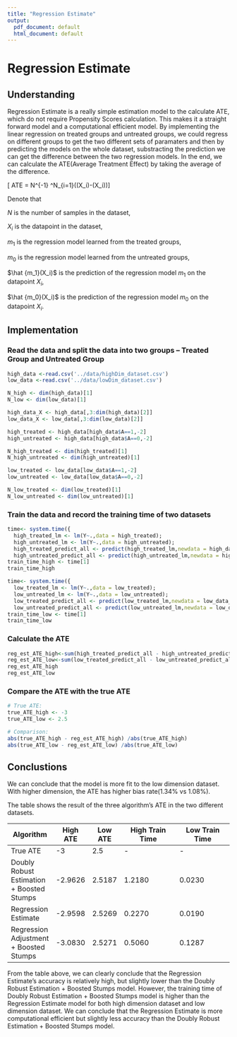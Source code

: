 ```yaml
---
title: "Regression Estimate"
output:
  pdf_document: default
  html_document: default
---
```


# Regression Estimate 

## Understanding

Regression Estimate is a really simple estimation model to the calculate ATE, which do not require Propensity Scores calculation. This makes it a straight forward model and a computational efficient model. By implementing the linear regression on treated groups and untreated groups, we could regress on different groups to get the two different sets of paramaters and then by predicting the models on the whole dataset, substracting the prediction we can get the difference between the two regression models. In the end, we can calculate the ATE(Average Treatment Effect) by taking the average of the difference.

\[ ATE = N^{-1} \sum^N_{i=1}(\hat {m_1}(X_i)-\hat {m_0}(X_i))\]

Denote that 

$N$ is the number of samples in the dataset, 

$X_i$ is the datapoint in the dataset, 

$m_1$ is the regression model learned from the treated groups, 

$m_0$ is the regression model learned from the untreated groups, 

$\hat {m_1}(X_i)$ is the prediction of the regression model $m_1$ on the datapoint $X_i$, 

$\hat {m_0}(X_i)$ is the prediction of the regression model $m_0$ on the datapoint $X_i$.

## Implementation
### Read the data and split the data into two groups -- Treated Group and Untreated Group

```r
high_data <-read.csv('../data/highDim_dataset.csv')
low_data <-read.csv('../data/lowDim_dataset.csv')

N_high <- dim(high_data)[1]
N_low <- dim(low_data)[1]

high_data_X <- high_data[,3:dim(high_data)[2]]
low_data_X <- low_data[,3:dim(low_data)[2]]

high_treated <- high_data[high_data$A==1,-2]
high_untreated <- high_data[high_data$A==0,-2]

N_high_treated <- dim(high_treated)[1]
N_high_untreated <- dim(high_untreated)[1]

low_treated <- low_data[low_data$A==1,-2]
low_untreated <- low_data[low_data$A==0,-2]

N_low_treated <- dim(low_treated)[1]
N_low_untreated <- dim(low_untreated)[1]
```


### Train the data and record the training time of two datasets

```r
time<- system.time({
  high_treated_lm <- lm(Y~.,data = high_treated);
  high_untreated_lm <- lm(Y~.,data = high_untreated);
  high_treated_predict_all <- predict(high_treated_lm,newdata = high_data_X);
  high_untreated_predict_all <- predict(high_untreated_lm,newdata = high_data_X)})
train_time_high <- time[1]
train_time_high

time<- system.time({
  low_treated_lm <- lm(Y~.,data = low_treated);
  low_untreated_lm <- lm(Y~.,data = low_untreated);
  low_treated_predict_all <- predict(low_treated_lm,newdata = low_data_X);
  low_untreated_predict_all <- predict(low_untreated_lm,newdata = low_data_X)})
train_time_low <- time[1]
train_time_low

```

### Calculate the ATE

```r
reg_est_ATE_high<-sum(high_treated_predict_all - high_untreated_predict_all)/N_high
reg_est_ATE_low<-sum(low_treated_predict_all - low_untreated_predict_all)/N_low
reg_est_ATE_high
reg_est_ATE_low
```

### Compare the ATE with the true ATE

```r
# True ATE:
true_ATE_high <- -3
true_ATE_low <- 2.5

# Comparison:
abs(true_ATE_high - reg_est_ATE_high) /abs(true_ATE_high)
abs(true_ATE_low - reg_est_ATE_low) /abs(true_ATE_low)

```
## Conclustions

\textbf{Comparision between the two dataset}

We can conclude that the model is more fit to the low dimension dataset. With higher dimension, the ATE has higher bias rate(1.34% vs 1.08%).



\textbf{Comparision among the three models}

The table shows the result of the three algorithm's ATE in the two different datasets.

| Algorithm | High ATE | Low ATE | High Train Time | Low Train Time |
|-----------|----------|---------|--------------------|-------------------|
| True ATE  | -3 | 2.5 | - | - |
| Doubly Robust Estimation + Boosted Stumps | -2.9626 | 2.5187 | 1.2180 | 0.0230 |
| Regression Estimate | -2.9598 | 2.5269 | 0.2270 | 0.0190 |
| Regression Adjustment + Boosted Stumps | -3.0830 | 2.5271 | 0.5060 | 0.1287 |

From the table above, we can clearly conclude that the Regression Estimate's accuracy is relatively high, but slightly lower than the Doubly Robust Estimation + Boosted Stumps model. However, the training time of Doubly Robust Estimation + Boosted Stumps model is higher than the Regression Estimate model for both high dimension dataset and low dimension dataset. We can conclude that the Regression Estimate is more computational efficient but slightly less accuracy than the Doubly Robust Estimation + Boosted Stumps model.









